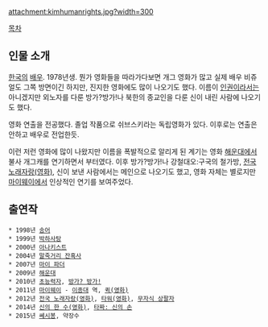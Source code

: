 attachment:kimhumanrights.jpg?width=300

[[목차]]

== 인물 소개 ==
[[한국]]의 [[배우]]. 1978년생. 뭔가 영화들을 따라가다보면 개그 영화가 많고 실제 배우 비쥬얼도 그쪽 방면이긴 하지만, 진지한 영화에도 많이 나오기도 했다. 이름이 [[인권]]이라서는 아니겠지만 외노자를 다룬 방가?방가!나 북한의 종교인을 다룬 신이 내린 사람에 나오기도 했다.

영화 연출을 전공했다. 졸업 작품으로 쉬브스키라는 독립영화가 있다. 이후로는 연출은 안하고 배우로 전업한듯.

이런 저런 영화에 많이 나왔지만 이름을 폭발적으로 알리게 된 계기는 영화 [[해운대]]에서 불사 개그캐를 연기하면서 부터였다. 이후 방가?방가!나 강철대오:구국의 철가방, [[전국 노래자랑(영화)]], 신이 보낸 사람에서는 메인으로 나오기도 했고, 영화 자체는 별로지만 [[마이웨이]]에서 인상적인 연기를 보여주었다.

== 출연작 ==
 * 1998년 [[송어]]
 * 1999년 [[박하사탕]]
 * 2000년 [[아나키스트]]
 * 2004년 [[말죽거리 잔혹사]]
 * 2007년 [[마이 파더]]
 * 2009년 [[해운대]]
 * 2010년 [[초능력자]], [[방가? 방가!]]
 * 2011년 [[마이웨이]] - [[이종대]] 역, [[퀵(영화)]]
 * 2012년 [[전국 노래자랑(영화)]], [[타워(영화)]], [[무자식 상팔자]]
 * 2014년 [[신의 한 수(영화)]], [[타짜: 신의 손]]
 * 2015년 [[쎄시봉]], 약장수
